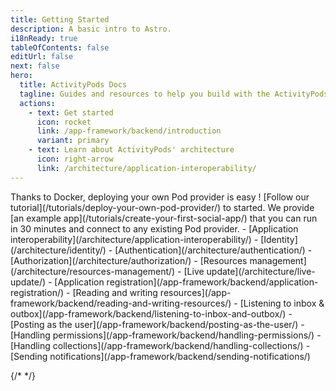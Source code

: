 ```yaml
---
title: Getting Started
description: A basic intro to Astro.
i18nReady: true
tableOfContents: false
editUrl: false
next: false
hero:
  title: ActivityPods Docs
  tagline: Guides and resources to help you build with the ActivityPods framework
  actions:
    - text: Get started
      icon: rocket
      link: /app-framework/backend/introduction
      variant: primary
    - text: Learn about ActivityPods' architecture
      icon: right-arrow
      link: /architecture/application-interoperability/
---
```



<CardGrid>
  <Card title="Deploy your own Pod provider" icon="laptop">
    Thanks to Docker, deploying your own Pod provider is easy ! [Follow our tutorial](/tutorials/deploy-your-own-pod-provider/) to started.
  </Card>
  <Card title="Create your first social app" icon="star">
    We provide [an example app](/tutorials/create-your-first-social-app/) that you can run in 30 minutes and connect to any existing Pod provider.
  </Card>

  <ListCard title="Pods architecture" icon="puzzle">
    - [Application interoperability](/architecture/application-interoperability/)
    - [Identity](/architecture/identity/)
    - [Authentication](/architecture/authentication/)
    - [Authorization](/architecture/authorization/) 
    - [Resources management](/architecture/resources-management/) 
    - [Live update](/architecture/live-update/) 
  </ListCard>
  <ListCard title="App framework guides" icon="puzzle">
    - [Application registration](/app-framework/backend/application-registration/)
    - [Reading and writing resources](/app-framework/backend/reading-and-writing-resources/)
    - [Listening to inbox & outbox](/app-framework/backend/listening-to-inbox-and-outbox/)
    - [Posting as the user](/app-framework/backend/posting-as-the-user/)
    - [Handling permissions](/app-framework/backend/handling-permissions/) 
    - [Handling collections](/app-framework/backend/handling-collections/) 
    - [Sending notifications](/app-framework/backend/sending-notifications/) 
  </ListCard>
</CardGrid>

{/* <Discord title="Have a question or want to get involved?" cta="Join our Discord" /> */}
